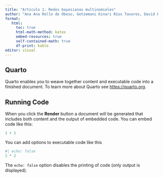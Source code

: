 ```yaml
---
title: "Artículo 1: Redes bayesianas multinomiales"
author: "Ana Ana Rello de Obeso, Getzemani Kinari Ríos Tavares, David Esteban Flores Medina"
format:
   html:
     toc: true
     html-math-method: katex
     embed-resources: true
     self-contained-math: true
     df-print: kable
editor: visual
---
```


## Quarto

Quarto enables you to weave together content and executable code into a finished document. To learn more about Quarto see <https://quarto.org>.

## Running Code

When you click the **Render** button a document will be generated that includes both content and the output of embedded code. You can embed code like this:

```r
1 + 1
```

You can add options to executable code like this

```r
#| echo: false
2 * 2
```

The `echo: false` option disables the printing of code (only output is displayed).
